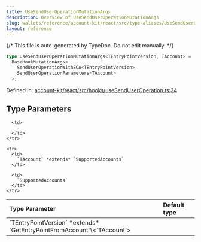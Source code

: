 ```yaml
---
title: UseSendUserOperationMutationArgs
description: Overview of UseSendUserOperationMutationArgs
slug: wallets/reference/account-kit/react/src/type-aliases/UseSendUserOperationMutationArgs
layout: reference
---
```


{/* This file is auto-generated by TypeDoc. Do not edit manually. */}

```ts
type UseSendUserOperationMutationArgs<TEntryPointVersion, TAccount> =
  BaseHookMutationArgs<
    SendUserOperationWithEOA<TEntryPointVersion>,
    SendUserOperationParameters<TAccount>
  >;
```

Defined in: [account-kit/react/src/hooks/useSendUserOperation.ts:34](https://github.com/alchemyplatform/aa-sdk/blob/9f926c402d1661309abbf8eae8431e52e8c5e53f/account-kit/react/src/hooks/useSendUserOperation.ts#L34)

## Type Parameters

<table>
  <thead>
    <tr>
      <th align="left">Type Parameter</th>
      <th align="left">Default type</th>
    </tr>
  </thead>

  <tbody>
    <tr>
      <td>
        `TEntryPointVersion` *extends* `GetEntryPointFromAccount`\<`TAccount`>
      </td>

      <td>
        ‐
      </td>
    </tr>

    <tr>
      <td>
        `TAccount` *extends* `SupportedAccounts`
      </td>

      <td>
        `SupportedAccounts`
      </td>
    </tr>

  </tbody>
</table>
